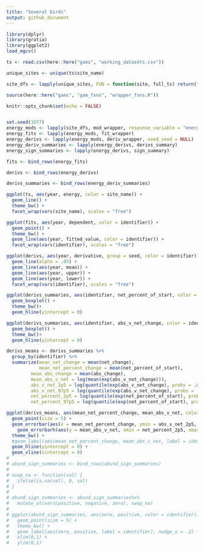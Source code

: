```yaml
---
title: "Several birds"
output: github_document
---
```


```r
library(dplyr)
library(gratia)
library(ggplot2)
load_mgcv()

ts <- read.csv(here::here("gams", "working_datasets.csv"))

unique_sites <- unique(ts$site_name)

site_dfs <- lapply(unique_sites, FUN = function(site, full_ts) return(filter(full_ts, site_name == site)), full_ts = ts)

source(here::here("gams", "gam_fxns", "wrapper_fxns.R"))
```

```r
knitr::opts_chunk$set(echo = FALSE)


set.seed(1977)
energy_mods <- lapply(site_dfs, mod_wrapper, response_variable = "energy", k = 5, identifier = "site_name")
energy_fits <- lapply(energy_mods, fit_wrapper)
energy_derivs <- lapply(energy_mods, deriv_wrapper, seed_seed = NULL)
energy_deriv_summaries <- lapply(energy_derivs, derivs_summary)
energy_sign_summaries <- lapply(energy_derivs, sign_summary)

fits <- bind_rows(energy_fits)

derivs <- bind_rows(energy_derivs)

derivs_summaries <- bind_rows(energy_deriv_summaries)

ggplot(ts, aes(year, energy, color = site_name)) +
  geom_line() +
  theme_bw() +
  facet_wrap(vars(site_name), scales = "free")

ggplot(fits, aes(year, dependent, color = identifier)) +
  geom_point() +
  theme_bw() +
  geom_line(aes(year, fitted_value, color = identifier)) +
  facet_wrap(vars(identifier), scales = "free")

ggplot(derivs, aes(year, derivative, group = seed, color = identifier)) +
  geom_line(alpha = .05) +
  geom_line(aes(year, mean)) +
  geom_line(aes(year, upper)) +
  geom_line(aes(year, lower)) +
  facet_wrap(vars(identifier), scales = "free")

ggplot(derivs_summaries, aes(identifier, net_percent_of_start, color = identifier)) +
  geom_boxplot() +
  theme_bw()+
  geom_hline(yintercept = 0)

ggplot(derivs_summaries, aes(identifier, abs_v_net_change, color = identifier)) +
  geom_boxplot() +
  theme_bw()+
  geom_hline(yintercept = 0)

derivs_means <- derivs_summaries %>%
  group_by(identifier) %>%
  summarize(mean_net_change = mean(net_change),
            mean_net_percent_change = mean(net_percent_of_start),
         mean_abs_change = mean(abs_change),
         mean_abs_v_net = log(mean(exp(abs_v_net_change))),
         abs_v_net_2p5 = log(quantile(exp(abs_v_net_change), probs = .025)),
         abs_v_net_97p5 = log(quantile(exp(abs_v_net_change), probs = .975)),
         net_percent_2p5 = log(quantile(exp(net_percent_of_start), probs = .025)),
         net_percent_97p5 = log(quantile(exp(net_percent_of_start), probs = .975)))

ggplot(derivs_means, aes(mean_net_percent_change, mean_abs_v_net, color = identifier)) +
  geom_point(size = 5) +
  geom_errorbar(aes(x = mean_net_percent_change, ymin = abs_v_net_2p5, ymax = abs_v_net_97p5)) +
    geom_errorbarh(aes(y = mean_abs_v_net, xmin = net_percent_2p5, xmax = net_percent_97p5)) +
  theme_bw() +
  #geom_label(aes(mean_net_percent_change, mean_abs_v_net, label = identifier), nudge_y = .5)
  geom_hline(yintercept = 0) +
  geom_vline(xintercept = 0)
# 
# abund_sign_summaries <- bind_rows(abund_sign_summaries)
# 
# swap_na <- function(val) {
#   ifelse(is.na(val), 0, val)
# }
# 
# abund_sign_summaries <- abund_sign_summaries%>%
#   mutate_at(vars(positive, negative, zero), swap_na)
# 
# ggplot(abund_sign_summaries, aes(zero, positive, color = identifier)) +
#   geom_point(size = 5) +
#   theme_bw() +
#   geom_label(aes(zero, positive, label = identifier), nudge_x = .2) +
#   xlim(0,1) +
#   ylim(0,1)

```

